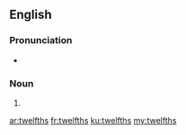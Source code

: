 ==English==

===Pronunciation===
* {{rhymes|ɛlfθs|lang=en}}

===Noun===
{{head|en|noun plural form}}

# {{plural of|twelfth|lang=en}}

[[ar:twelfths]]
[[fr:twelfths]]
[[ku:twelfths]]
[[my:twelfths]]